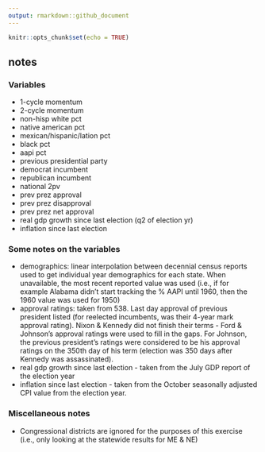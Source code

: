 ```yaml
---
output: rmarkdown::github_document
---
```


```r
knitr::opts_chunk$set(echo = TRUE)
```

## notes

### Variables 

* 1-cycle momentum
* 2-cycle momentum
* non-hisp white pct
* native american pct
* mexican/hispanic/lation pct
* black pct
* aapi pct
* previous presidential party
* democrat incumbent
* republican incumbent
* national 2pv
* prev prez approval
* prev prez disapproval
* prev prez net approval
* real gdp growth since last election (q2 of election yr)
* inflation since last election

### Some notes on the variables

* demographics: linear interpolation between decennial census reports used to get individual year demographics for each state. When unavailable, the most recent reported value was used (i.e., if for example Alabama didn't start tracking the % AAPI until 1960, then the 1960 value was used for 1950)
* approval ratings: taken from 538. Last day approval of previous president listed (for reelected incumbents, was their 4-year mark approval rating). Nixon & Kennedy did not finish their terms - Ford & Johnson's approval ratings were used to fill in the gaps. For Johnson, the previous president's ratings were considered to be his approval ratings on the 350th day of his term (election was 350 days after Kennedy was assassinated). 
* real gdp growth since last election - taken from the July GDP report of the election year
* inflation since last election - taken from the October seasonally adjusted CPI value from the election year. 

### Miscellaneous notes

* Congressional districts are ignored for the purposes of this exercise (i.e., only looking at the statewide results for ME & NE)
